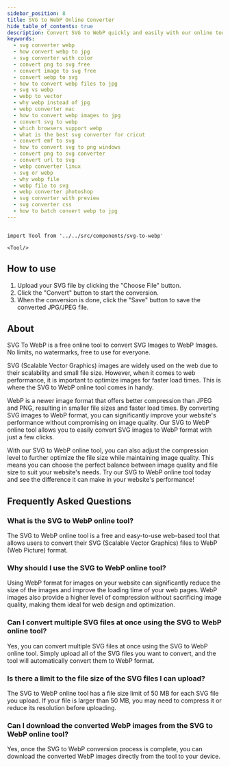 ```yaml
---
sidebar_position: 8
title: SVG to WebP Online Converter
hide_table_of_contents: true
description: Convert SVG to WebP quickly and easily with our online tool. Compress and optimize your images without sacrificing quality.
keywords:
  - svg converter webp
  - how convert webp to jpg
  - svg converter with color
  - convert png to svg free
  - convert image to svg free
  - convert webp to svg
  - how to convert webp files to jpg
  - svg vs webp
  - webp to vector
  - why webp instead of jpg
  - webp converter mac
  - how to convert webp images to jpg
  - convert svg to webp
  - which browsers support webp
  - what is the best svg converter for cricut
  - convert emf to svg
  - how to convert svg to png windows
  - convert png to svg converter
  - convert url to svg
  - webp converter linux
  - svg or webp
  - why webp file
  - webp file to svg
  - webp converter photoshop
  - svg converter with preview
  - svg converter css
  - how to batch convert webp to jpg
---
```


```mdx-code-block

import Tool from '../../src/components/svg-to-webp'

<Tool/>

```

<h2 style={{ color: "#17c964" }}>How to use</h2>

1. Upload your SVG file by clicking the "Choose File" button.
2. Click the "Convert" button to start the conversion.
3. When the conversion is done, click the "Save" button to save the converted JPG/JPEG file.

<h2 style={{ color: "#ff4ecd" }}>About</h2>

SVG To WebP is a free online tool to convert SVG Images to WebP Images. No limits, no watermarks, free to use for everyone.

SVG (Scalable Vector Graphics) images are widely used on the web due to their scalability and small file size. However, when it comes to web performance, it is important to optimize images for faster load times. This is where the SVG to WebP online tool comes in handy.

WebP is a newer image format that offers better compression than JPEG and PNG, resulting in smaller file sizes and faster load times. By converting SVG images to WebP format, you can significantly improve your website's performance without compromising on image quality. Our SVG to WebP online tool allows you to easily convert SVG images to WebP format with just a few clicks.

With our SVG to WebP online tool, you can also adjust the compression level to further optimize the file size while maintaining image quality. This means you can choose the perfect balance between image quality and file size to suit your website's needs. Try our SVG to WebP online tool today and see the difference it can make in your website's performance!

<h2 style={{ color: "#f5a524" }}>Frequently Asked Questions</h2>

### What is the SVG to WebP online tool?

The SVG to WebP online tool is a free and easy-to-use web-based tool that allows users to convert their SVG (Scalable Vector Graphics) files to WebP (Web Picture) format.

### Why should I use the SVG to WebP online tool?

Using WebP format for images on your website can significantly reduce the size of the images and improve the loading time of your web pages. WebP images also provide a higher level of compression without sacrificing image quality, making them ideal for web design and optimization.

### Can I convert multiple SVG files at once using the SVG to WebP online tool?

Yes, you can convert multiple SVG files at once using the SVG to WebP online tool. Simply upload all of the SVG files you want to convert, and the tool will automatically convert them to WebP format.

### Is there a limit to the file size of the SVG files I can upload?

The SVG to WebP online tool has a file size limit of 50 MB for each SVG file you upload. If your file is larger than 50 MB, you may need to compress it or reduce its resolution before uploading.

### Can I download the converted WebP images from the SVG to WebP online tool?

Yes, once the SVG to WebP conversion process is complete, you can download the converted WebP images directly from the tool to your device.
